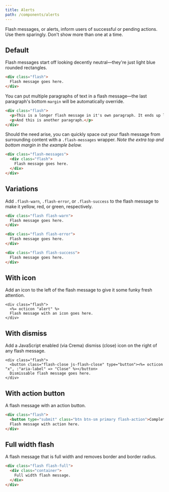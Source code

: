 ```yaml
---
title: Alerts
path: /components/alerts
---
```


Flash messages, or alerts, inform users of successful or pending actions. Use them sparingly. Don't show more than one at a time.

## Default

Flash messages start off looking decently neutral—they're just light blue rounded rectangles.

```html
<div class="flash">
  Flash message goes here.
</div>
```

You can put multiple paragraphs of text in a flash message—the last paragraph's bottom `margin` will be automatically override.

```html
<div class="flash">
  <p>This is a longer flash message in it's own paragraph. It ends up looking something like this. If we keep adding more text, it'll eventually wrap to a new line.</p>
  <p>And this is another paragraph.</p>
</div>
```

Should the need arise, you can quickly space out your flash message from surrounding content with a `.flash-messages` wrapper. *Note the extra top and bottom margin in the example below.*

```html
<div class="flash-messages">
  <div class="flash">
    Flash message goes here.
  </div>
</div>
```

## Variations

Add `.flash-warn`, `.flash-error`, or `.flash-success` to the flash message to make it yellow, red, or green, respectively.

```html
<div class="flash flash-warn">
  Flash message goes here.
</div>
```

```html
<div class="flash flash-error">
  Flash message goes here.
</div>
```

```html
<div class="flash flash-success">
  Flash message goes here.
</div>
```

## With icon

Add an icon to the left of the flash message to give it some funky fresh attention.

```erb
<div class="flash">
  <%= octicon "alert" %>
  Flash message with an icon goes here.
</div>
```

## With dismiss

Add a JavaScript enabled (via Crema) dismiss (close) icon on the right of any flash message.

```erb
<div class="flash">
  <button class="flash-close js-flash-close" type="button"><%= octicon "x", :"aria-label" => "Close" %></button>
  Dismissable flash message goes here.
</div>
```

## With action button

A flash message with an action button.

```html
<div class="flash">
  <button type="submit" class="btn btn-sm primary flash-action">Complete action</button>
  Flash message with action here.
</div>
```

## Full width flash

A flash message that is full width and removes border and border radius.

```html
<div class="flash flash-full">
  <div class="container">
    Full width flash message.
  </div>
</div>
```